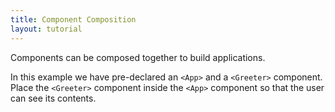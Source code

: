 ```yaml
---
title: Component Composition
layout: tutorial
---
```


Components can be composed together to build applications.

In this example we have pre-declared an `<App>` and a `<Greeter>` component. Place the `<Greeter>` component inside the `<App>` component so that the user can see its contents.
